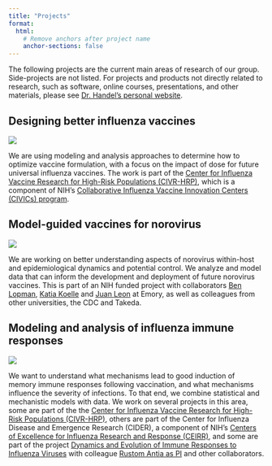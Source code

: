 ```yaml
---
title: "Projects"
format: 
  html: 
    # Remove anchors after project name
    anchor-sections: false 
---
```


The following projects are the current main areas of research of our group. Side-projects are not listed. For projects and products not directly related to research, such as software, online courses, presentations, and other materials, please see [Dr. Handel’s personal website](https://www.andreashandel.com/).

:::: {.card-group}

::: {.card}
::: {.card-title}
## Designing better influenza vaccines
:::

![](images/projects/influenza-vaccines.png)

We are using modeling and analysis approaches to determine how to optimize vaccine formulation, with a focus on the impact of dose for future universal influenza vaccines. The work is part of the [Center for Influenza Vaccine Research for High-Risk Populations (CIVR-HRP)](https://www.niaidcivics.org/center-for-influenza-vaccine-research-for-high-risk-populations-civr-hrp/), which is a component of NIH’s [Collaborative Influenza Vaccine Innovation Centers (CIVICs) program](https://www.niaidcivics.org/).
:::

::: {.card}
::: {.card-title}
## Model-guided vaccines for norovirus
:::

![](images/projects/norovirus-vaccines.png)

We are working on better understanding aspects of norovirus within-host and epidemiological dynamics and potential control. We analyze and model data that can inform the development and deployment of future norovirus vaccines. This is part of an NIH funded project with collaborators [Ben Lopman](https://www.blopman.net/), [Katia Koelle](https://scholarblogs.emory.edu/koellelab/) and [Juan Leon](https://www.sph.emory.edu/research/centers/leonlab/index.html) at Emory, as well as colleagues from other universities, the CDC and Takeda.
:::

::: {.card}
::: {.card-title}
## Modeling and analysis of influenza immune responses
:::
![](images/projects/influenza-immunity.png)

We want to understand what mechanisms lead to good induction of memory immune responses following vaccination, and what mechanisms influence the severity of infections. To that end, we combine statistical and mechanistic models with data. We work on several projects in this area, some are part of the the [Center for Influenza Vaccine Research for High-Risk Populations (CIVR-HRP)](https://www.niaidcivics.org/center-for-influenza-vaccine-research-for-high-risk-populations-civr-hrp/), others are part of the Center for Influenza Disease and Emergence Research (CIDER), a component of NIH’s [Centers of Excellence for Influenza Research and Response (CEIRR)](https://www.ceirr-network.org/), and some are part of the project [Dynamics and Evolution of Immune Responses to Influenza Viruses](https://reporter.nih.gov/project-details/10204919) with colleague [Rustom Antia as PI](http://www.biology.emory.edu/Antia/) and other collaborators.
:::
:::